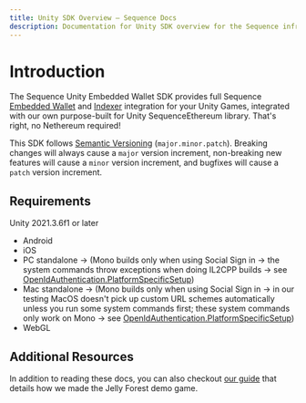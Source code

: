 ```yaml
---
title: Unity SDK Overview — Sequence Docs
description: Documentation for Unity SDK overview for the Sequence infrastructure stack for web3 gaming.
---
```


# Introduction

The Sequence Unity Embedded Wallet SDK provides full Sequence [Embedded Wallet](/sdk/headless-wallet) and [Indexer](/api-references/indexer/overview) integration for your Unity Games, integrated with our own purpose-built for Unity SequenceEthereum library. That's right, no Nethereum required!

This SDK follows [Semantic Versioning](https://semver.org/) (`major.minor.patch`). Breaking changes will always cause a `major` version increment, non-breaking new features will cause a `minor` version increment, and bugfixes will cause a `patch` version increment.

## Requirements
Unity 2021.3.6f1 or later
- Android
- iOS
- PC standalone -> (Mono builds only when using Social Sign in -> the system commands throw exceptions when doing IL2CPP builds -> see [OpenIdAuthentication.PlatformSpecificSetup](https://github.com/0xsequence/sequence-unity/blob/master/Packages/Sequence-Unity/Sequence/SequenceSDK/Authentication/OpenIdAuthenticator.cs.cs#L244))
- Mac standalone -> (Mono builds only when using Social Sign in -> in our testing MacOS doesn't pick up custom URL schemes automatically unless you run some system commands first; these system commands only work on Mono -> see [OpenIdAuthentication.PlatformSpecificSetup](https://github.com/0xsequence/sequence-unity/blob/master/Packages/Sequence-Unity/Sequence/SequenceSDK/Authentication/OpenIdAuthenticator.cs#L244))
- WebGL

## Additional Resources

In addition to reading these docs, you can also checkout [our guide](/guides/jelly-forest-unity-guide) that details how we made the Jelly Forest demo game.